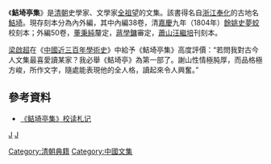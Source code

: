 {{expand|time=2015-05-29T03:47:49+00:00}}
{{wikisource|鮚埼亭集選輯}}
《'''鮚埼亭集'''》是[[清朝|清朝]]史學家、文學家[[全祖望|全祖望]]的文集。該書得名自[[浙江|浙江]][[奉化|奉化]]的古地名[[鮚埼|鮚埼]]。現存刻本分為內外編，其中內編38卷，清[[嘉慶|嘉慶]]九年（1804年）[[餘姚|餘姚]][[史夢蛟|史夢蛟]]校刻本；外編50卷，[[董秉純|董秉純]]釐定，[[蔣學鏞|蔣學鏞]]審定，[[蕭山|蕭山]][[汪繼培|汪繼培]]刊刻本。

[[梁啟超|梁啟超]]在《[[中國近三百年學術史_(梁啟超)|中國近三百年學術史]]》中給予《鮚埼亭集》高度評價：“若問我對古今人文集最喜愛讀某家？我必舉《鮚埼亭》為第一部了。謝山性情極肫厚，而品格極方峻，所作文字，隨處能表現他的全人格，讀起來令人興奮。”

==參考資料==
*[http://cdmd.cnki.com.cn/Article/CDMD-10319-2006154343.htm 《鲒埼亭集》校读札记] {{Wayback|url=http://cdmd.cnki.com.cn/Article/CDMD-10319-2006154343.htm |date=20210508101452 }}

[[category:谢山学派|J]]
[[Category:清朝典籍|Category:清朝典籍]]
[[Category:中國文集|Category:中國文集]]
[[category:全祖望|J]]